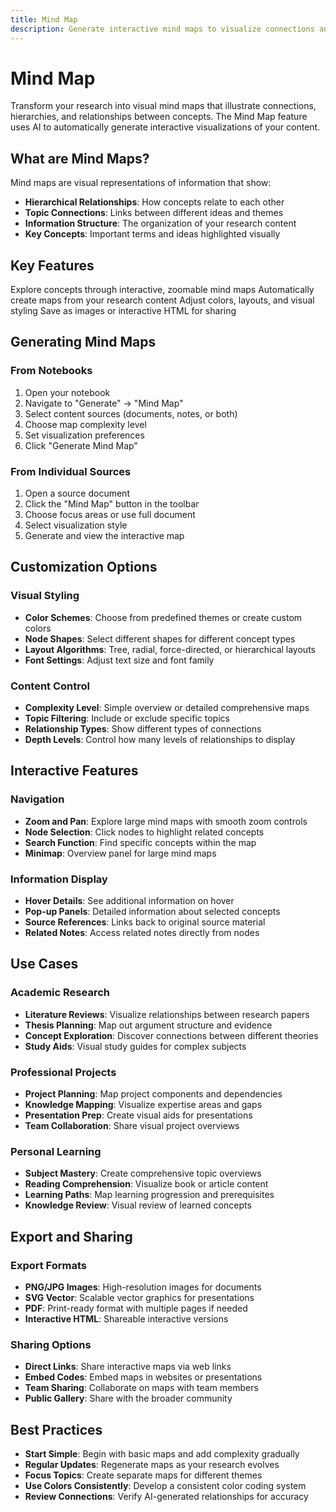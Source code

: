 ```yaml
---
title: Mind Map
description: Generate interactive mind maps to visualize connections and concepts
---
```



# Mind Map

Transform your research into visual mind maps that illustrate connections, hierarchies, and relationships between concepts. The Mind Map feature uses AI to automatically generate interactive visualizations of your content.

## What are Mind Maps?

Mind maps are visual representations of information that show:

- **Hierarchical Relationships**: How concepts relate to each other
- **Topic Connections**: Links between different ideas and themes
- **Information Structure**: The organization of your research content
- **Key Concepts**: Important terms and ideas highlighted visually

## Key Features

<CardGrid>
  <Card title="Interactive Visualization" icon="graph">
    Explore concepts through interactive, zoomable mind maps
  </Card>
  <Card title="AI-Generated" icon="rocket">
    Automatically create maps from your research content
  </Card>
  <Card title="Customizable" icon="palette">
    Adjust colors, layouts, and visual styling
  </Card>
  <Card title="Export Options" icon="download">
    Save as images or interactive HTML for sharing
  </Card>
</CardGrid>

## Generating Mind Maps

### From Notebooks
1. Open your notebook
2. Navigate to "Generate" → "Mind Map"
3. Select content sources (documents, notes, or both)
4. Choose map complexity level
5. Set visualization preferences
6. Click "Generate Mind Map"

### From Individual Sources
1. Open a source document
2. Click the "Mind Map" button in the toolbar
3. Choose focus areas or use full document
4. Select visualization style
5. Generate and view the interactive map

## Customization Options

### Visual Styling
- **Color Schemes**: Choose from predefined themes or create custom colors
- **Node Shapes**: Select different shapes for different concept types
- **Layout Algorithms**: Tree, radial, force-directed, or hierarchical layouts
- **Font Settings**: Adjust text size and font family

### Content Control
- **Complexity Level**: Simple overview or detailed comprehensive maps
- **Topic Filtering**: Include or exclude specific topics
- **Relationship Types**: Show different types of connections
- **Depth Levels**: Control how many levels of relationships to display

## Interactive Features

### Navigation
- **Zoom and Pan**: Explore large mind maps with smooth zoom controls
- **Node Selection**: Click nodes to highlight related concepts
- **Search Function**: Find specific concepts within the map
- **Minimap**: Overview panel for large mind maps

### Information Display
- **Hover Details**: See additional information on hover
- **Pop-up Panels**: Detailed information about selected concepts
- **Source References**: Links back to original source material
- **Related Notes**: Access related notes directly from nodes

## Use Cases

### Academic Research
- **Literature Reviews**: Visualize relationships between research papers
- **Thesis Planning**: Map out argument structure and evidence
- **Concept Exploration**: Discover connections between different theories
- **Study Aids**: Visual study guides for complex subjects

### Professional Projects
- **Project Planning**: Map project components and dependencies
- **Knowledge Mapping**: Visualize expertise areas and gaps
- **Presentation Prep**: Create visual aids for presentations
- **Team Collaboration**: Share visual project overviews

### Personal Learning
- **Subject Mastery**: Create comprehensive topic overviews
- **Reading Comprehension**: Visualize book or article content
- **Learning Paths**: Map learning progression and prerequisites
- **Knowledge Review**: Visual review of learned concepts

## Export and Sharing

### Export Formats
- **PNG/JPG Images**: High-resolution images for documents
- **SVG Vector**: Scalable vector graphics for presentations
- **PDF**: Print-ready format with multiple pages if needed
- **Interactive HTML**: Shareable interactive versions

### Sharing Options
- **Direct Links**: Share interactive maps via web links
- **Embed Codes**: Embed maps in websites or presentations
- **Team Sharing**: Collaborate on maps with team members
- **Public Gallery**: Share with the broader community

## Best Practices

- **Start Simple**: Begin with basic maps and add complexity gradually
- **Regular Updates**: Regenerate maps as your research evolves
- **Focus Topics**: Create separate maps for different themes
- **Use Colors Consistently**: Develop a consistent color coding system
- **Review Connections**: Verify AI-generated relationships for accuracy
